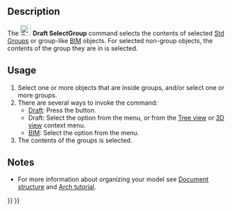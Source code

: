 <languages/>
<translate>

<!--T:5-->
{{Docnav
|[[Draft_AddToGroup|AddToGroup]]
|[[Draft_AddToLayer|AddToLayer]]
|[[Draft_Workbench|Draft]]
|IconL=Draft_AddToGroup.svg
|IconR=Draft_AddToLayer.svg
|IconC=Workbench_Draft.svg
}}

<!--T:1-->
{{GuiCommand
|Name=Draft SelectGroup
|MenuLocation=Utilities → Select group<br>Utils → Select group
|Workbenches=[[Draft_Workbench|Draft]], [[BIM_Workbench|BIM]]
|SeeAlso=[[Std_Group|Std Group]], [[Draft_AddToGroup|Draft AddToGroup]], [[Draft_AddConstruction|Draft AddConstruction]], [[Draft_AutoGroup|Draft AutoGroup]]
}}

==Description== <!--T:10--> 

<!--T:2-->
The [[Image:Draft_SelectGroup.svg|24px]] '''Draft SelectGroup''' command selects the contents of selected [[Std_Group|Std Groups]] or group-like [[BIM_Workbench|BIM]] objects. For selected non-group objects, the contents of the group they are in is selected.

==Usage== <!--T:11--> 

<!--T:3-->
# Select one or more objects that are inside groups, and/or select one or more groups.
# There are several ways to invoke the command:
#* [[Draft_Workbench|Draft]]: Press the {{Button|[[Image:Draft_SelectGroup.svg|16px]] [[Draft_SelectGroup|Select group]]}} button.
#* Draft: Select the {{MenuCommand|Utilities → [[Image:Draft_SelectGroup.svg|16px]] Select group}} option from the menu, or from the [[Tree_view|Tree view]] or [[3D_view|3D view]] context menu.
#* [[BIM_Workbench|BIM]]: Select the {{MenuCommand|Utils → [[Image:Draft_SelectGroup.svg|16px]] Select group}} option from the menu.
# The contents of the groups is selected.

==Notes== <!--T:13-->

<!--T:4-->
* For more information about organizing your model see [[Document_structure|Document structure]] and [[Arch_tutorial#Organizing_your_model|Arch tutorial]].


<!--T:7-->
{{Docnav
|[[Draft_AddToGroup|AddToGroup]]
|[[Draft_AddToLayer|AddToLayer]]
|[[Draft_Workbench|Draft]]
|IconL=Draft_AddToGroup.svg
|IconR=Draft_AddToLayer.svg
|IconC=Workbench_Draft.svg
}}

</translate>
{{Draft Tools navi{{#translation:}}}}
{{Userdocnavi{{#translation:}}}}